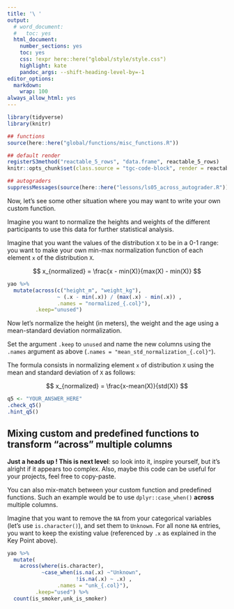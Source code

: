 ```yaml
---
title: '\ '
output:
  # word_document:
  #   toc: yes
  html_document:
    number_sections: yes
    toc: yes
    css: !expr here::here("global/style/style.css")
    highlight: kate
    pandoc_args: --shift-heading-level-by=-1
editor_options:
  markdown:
    wrap: 100
always_allow_html: yes
---
```


```r
library(tidyverse)
library(knitr)

## functions
source(here::here("global/functions/misc_functions.R"))

## default render
registerS3method("reactable_5_rows", "data.frame", reactable_5_rows)
knitr::opts_chunk$set(class.source = "tgc-code-block", render = reactable_5_rows)

## autograders
suppressMessages(source(here::here("lessons/ls05_across_autograder.R")))
```


Now, let's see some other situation where you may want to write your own custom function.

Imagine you want to normalize the heights and weights of the different participants to use this data for further statistical analysis.

Imagine that you want the values of the distribution `X` to be in a 0-1 range: you want to make your own min-max normalization function of each element `x` of the distribution `X`.

$$
x_{normalized} = \frac{x - min(X)}{max(X) - min(X)}
$$

```r
yao %>%
  mutate(across(c("height_m", "weight_kg"), 
                ~ (.x - min(.x)) / (max(.x) - min(.x)) , 
                .names = "normalized_{.col}"),
         .keep="unused") 
```

::: practice
Now let's normalize the height (in meters), the weight and the age using a mean-standard deviation normalization.

Set the argument `.keep` to `unused` and name the new columns using the `.names` argument as above (`.names = "mean_std_normalization_{.col}"`).

The formula consists in normalizing element `x` of distribution `X` using the mean and standard deviation of `X` as follows:

$$
x_{normalized} = \frac{x-mean(X)}{std(X)}
$$

```r
q5 <- "YOUR_ANSWER_HERE"
.check_q5()
.hint_q5()
```
:::

## Mixing custom and predefined functions to transform "across" multiple columns

::: challenge
**Just a heads up ! This is next level**: so look into it, inspire yourself, but it's alright if it appears too complex. Also, maybe this code can be useful for your projects, feel free to copy-paste.
:::

You can also mix-match between your custom function and predefined functions. Such an example would be to use `dplyr::case_when()` **across** multiple columns.

Imagine that you want to remove the `NA` from your categorical variables (let's use `is.character()`), and set them to `Unknown`. For all none `NA` entries, you want to keep the existing value (referenced by `.x` as explained in the Key Point above).

```r
yao %>% 
  mutate(
    across(where(is.character), 
           ~case_when(is.na(.x) ~"Unknown", 
                      !is.na(.x) ~ .x) , 
                .names = "unk_{.col}"),
         .keep="used") %>% 
  count(is_smoker,unk_is_smoker)
```


